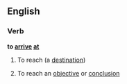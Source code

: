 ==English==

===Verb===
'''to [[arrive]] [[at]]'''

# To reach (a [[destination]])
# {{idiom}} To reach an [[objective]] or [[conclusion]]